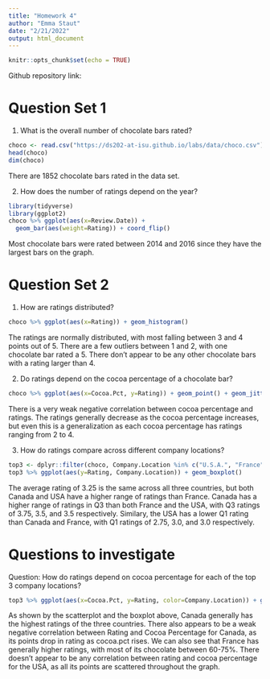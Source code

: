 ---
title: "Homework 4"
author: "Emma Staut"
date: "2/21/2022"
output: html_document
---

```{r setup, include=FALSE}
knitr::opts_chunk$set(echo = TRUE)
```

Github repository link:

# Question Set 1
1. What is the overall number of chocolate bars rated?
```{r}
choco <- read.csv("https://ds202-at-isu.github.io/labs/data/choco.csv")
head(choco)
dim(choco)
```
There are 1852 chocolate bars rated in the data set. 

2. How does the number of ratings depend on the year?
```{r, warning=FALSE}
library(tidyverse)
library(ggplot2)
choco %>% ggplot(aes(x=Review.Date)) + 
  geom_bar(aes(weight=Rating)) + coord_flip()
```
Most chocolate bars were rated between 2014 and 2016 since they have the largest bars on the graph. 

# Question Set 2
1. How are ratings distributed?
```{r}
choco %>% ggplot(aes(x=Rating)) + geom_histogram()
```
The ratings are normally distributed, with most falling between 3 and 4 points out of 5. There are a few outliers between 1 and 2, with one chocolate bar rated a 5. There don't appear to be any other chocolate bars with a rating larger than 4. 

2. Do ratings depend on the cocoa percentage of a chocolate bar?
```{r}
choco %>% ggplot(aes(x=Cocoa.Pct, y=Rating)) + geom_point() + geom_jitter()
```
There is a very weak negative correlation between cocoa percentage and ratings. The ratings generally decrease as the cocoa percentage increases, but even this is a generalization as each cocoa percentage has ratings ranging from 2 to 4.

3. How do ratings compare across different company locations?
```{r, warning=FALSE}
top3 <- dplyr::filter(choco, Company.Location %in% c("U.S.A.", "France", "Canada"))
top3 %>% ggplot(aes(y=Rating, Company.Location)) + geom_boxplot()
```
The average rating of 3.25 is the same across all three countries, but both Canada and USA have a higher range of ratings than France. Canada has a higher range of ratings in Q3 than both France and the USA, with Q3 ratings of 3.75, 3.5, and 3.5 respectively. Similary, the USA has a lower Q1 rating than Canada and France, with Q1 ratings of 2.75, 3.0, and 3.0 respectively. 

# Questions to investigate

Question: How do ratings depend on cocoa percentage for each of the top 3 company locations?
```{r}
top3 %>% ggplot(aes(x=Cocoa.Pct, y=Rating, color=Company.Location)) + geom_point() + geom_jitter()
```
As shown by the scatterplot and the boxplot above, Canada generally has the highest ratings of the three countries. There also appears to be a weak negative correlation between Rating and Cocoa Percentage for Canada, as its points drop in rating as cocoa.pct rises. We can also see that France has generally higher ratings, with most of its chocolate between 60-75%. There doesn't appear to be any correlation between rating and cocoa percentage for the USA, as all its points are scattered throughout the graph. 